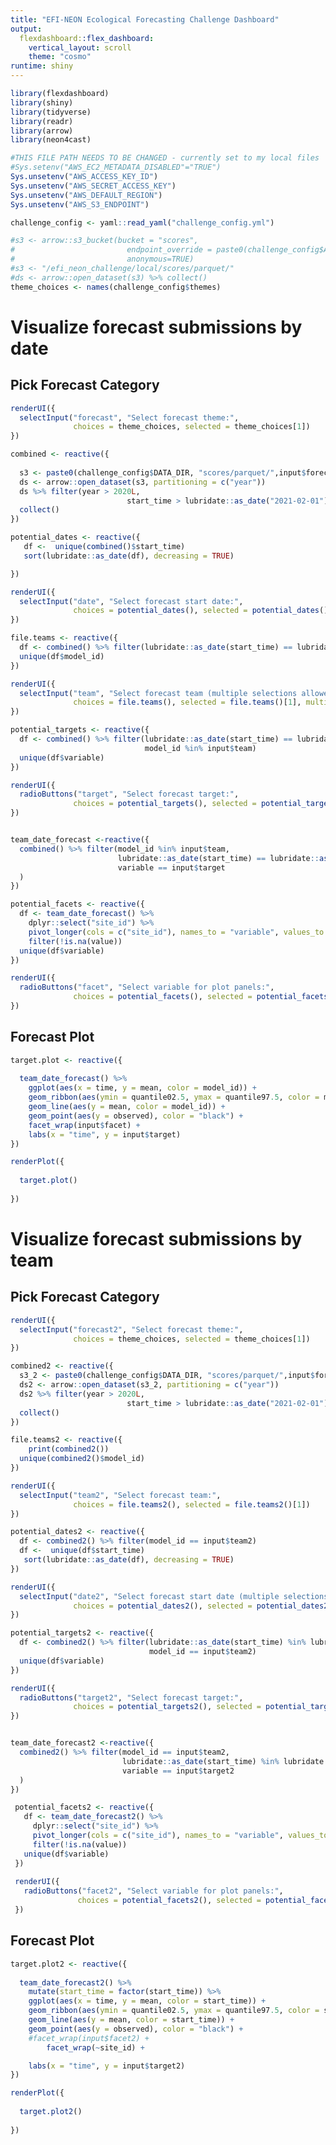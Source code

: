 ```yaml
---
title: "EFI-NEON Ecological Forecasting Challenge Dashboard"
output: 
  flexdashboard::flex_dashboard:
    vertical_layout: scroll
    theme: "cosmo"
runtime: shiny
---
```

```r
library(flexdashboard)
library(shiny)
library(tidyverse)
library(readr)
library(arrow)
library(neon4cast)

#THIS FILE PATH NEEDS TO BE CHANGED - currently set to my local files
#Sys.setenv("AWS_EC2_METADATA_DISABLED"="TRUE")
Sys.unsetenv("AWS_ACCESS_KEY_ID")
Sys.unsetenv("AWS_SECRET_ACCESS_KEY")
Sys.unsetenv("AWS_DEFAULT_REGION")
Sys.unsetenv("AWS_S3_ENDPOINT")

challenge_config <- yaml::read_yaml("challenge_config.yml")

#s3 <- arrow::s3_bucket(bucket = "scores",
#                         endpoint_override = paste0(challenge_config$AWS_DEFAULT_REGION,".",challenge_config$AWS_S3_ENDPOINT),
#                         anonymous=TRUE)
#s3 <- "/efi_neon_challenge/local/scores/parquet/"
#ds <- arrow::open_dataset(s3) %>% collect()
theme_choices <- names(challenge_config$themes)

```

Visualize forecast submissions by date
=======================================================================

Pick Forecast Category {.sidebar}
-----------------------------------------------------------------------

```r
renderUI({
  selectInput("forecast", "Select forecast theme:", 
              choices = theme_choices, selected = theme_choices[1])
})

combined <- reactive({
  
  s3 <- paste0(challenge_config$DATA_DIR, "scores/parquet/",input$forecast)
  ds <- arrow::open_dataset(s3, partitioning = c("year"))
  ds %>% filter(year > 2020L, 
                          start_time > lubridate::as_date("2021-02-01")) %>%
  collect()
})

potential_dates <- reactive({
   df <-  unique(combined()$start_time)
   sort(lubridate::as_date(df), decreasing = TRUE)

})

renderUI({
  selectInput("date", "Select forecast start date:", 
              choices = potential_dates(), selected = potential_dates()[1])
})

file.teams <- reactive({
  df <- combined() %>% filter(lubridate::as_date(start_time) == lubridate::as_date(input$date))
  unique(df$model_id)
})

renderUI({
  selectInput("team", "Select forecast team (multiple selections allowed):", 
              choices = file.teams(), selected = file.teams()[1], multiple = TRUE)
})

potential_targets <- reactive({
  df <- combined() %>% filter(lubridate::as_date(start_time) == lubridate::as_date(input$date),
                              model_id %in% input$team)
  unique(df$variable)
})

renderUI({
  radioButtons("target", "Select forecast target:", 
              choices = potential_targets(), selected = potential_targets()[1])
})


team_date_forecast <-reactive({
  combined() %>% filter(model_id %in% input$team,
                        lubridate::as_date(start_time) == lubridate::as_date(input$date),
                        variable == input$target
  )
})

potential_facets <- reactive({
  df <- team_date_forecast() %>% 
    dplyr::select("site_id") %>% 
    pivot_longer(cols = c("site_id"), names_to = "variable", values_to = "value") %>% 
    filter(!is.na(value))
  unique(df$variable)
})

renderUI({
  radioButtons("facet", "Select variable for plot panels:", 
              choices = potential_facets(), selected = potential_facets()[1])
})


```

Forecast Plot 
-------------------------------------

```r
target.plot <- reactive({
  
  team_date_forecast() %>% 
    ggplot(aes(x = time, y = mean, color = model_id)) +
    geom_ribbon(aes(ymin = quantile02.5, ymax = quantile97.5, color = model_id, fill = model_id), alpha = 0.3) +
    geom_line(aes(y = mean, color = model_id)) +
    geom_point(aes(y = observed), color = "black") +
    facet_wrap(input$facet) +
    labs(x = "time", y = input$target)
})

renderPlot({
  
  target.plot()
  
})
```

Visualize forecast submissions by team
=======================================================================

Pick Forecast Category {.sidebar}
-----------------------------------------------------------------------

```r

renderUI({
  selectInput("forecast2", "Select forecast theme:", 
              choices = theme_choices, selected = theme_choices[1])
})

combined2 <- reactive({
  s3_2 <- paste0(challenge_config$DATA_DIR, "scores/parquet/",input$forecast)
  ds2 <- arrow::open_dataset(s3_2, partitioning = c("year"))
  ds2 %>% filter(year > 2020L, 
                          start_time > lubridate::as_date("2021-02-01")) %>%
  collect()
})

file.teams2 <- reactive({
    print(combined2())
  unique(combined2()$model_id)
})

renderUI({
  selectInput("team2", "Select forecast team:", 
              choices = file.teams2(), selected = file.teams2()[1])
})

potential_dates2 <- reactive({
  df <- combined2() %>% filter(model_id == input$team2)
  df <-  unique(df$start_time)
   sort(lubridate::as_date(df), decreasing = TRUE)
})

renderUI({
  selectInput("date2", "Select forecast start date (multiple selections allowed):", 
              choices = potential_dates2(), selected = potential_dates2()[1], multiple = TRUE)
})

potential_targets2 <- reactive({
  df <- combined2() %>% filter(lubridate::as_date(start_time) %in% lubridate::as_date(input$date2),
                               model_id == input$team2)
  unique(df$variable)
})

renderUI({
  radioButtons("target2", "Select forecast target:", 
              choices = potential_targets2(), selected = potential_targets2()[1])
})


team_date_forecast2 <-reactive({
  combined2() %>% filter(model_id == input$team2,
                         lubridate::as_date(start_time) %in% lubridate::as_date(input$date2),
                         variable == input$target2
  )
})

 potential_facets2 <- reactive({
   df <- team_date_forecast2() %>% 
     dplyr::select("site_id") %>% 
     pivot_longer(cols = c("site_id"), names_to = "variable", values_to = "value") %>% 
     filter(!is.na(value))
   unique(df$variable)
 })
 
 renderUI({
   radioButtons("facet2", "Select variable for plot panels:", 
               choices = potential_facets2(), selected = potential_facets2()[1])
 })

```

Forecast Plot 
-------------------------------------

```r
target.plot2 <- reactive({
  
  team_date_forecast2() %>% 
    mutate(start_time = factor(start_time)) %>% 
    ggplot(aes(x = time, y = mean, color = start_time)) +
    geom_ribbon(aes(ymin = quantile02.5, ymax = quantile97.5, color = start_time, fill = start_time), alpha = 0.3) +
    geom_line(aes(y = mean, color = start_time)) +
    geom_point(aes(y = observed), color = "black") +
    #facet_wrap(input$facet2) +
        facet_wrap(~site_id) +

    labs(x = "time", y = input$target2)
})

renderPlot({
  
  target.plot2()
  
})
```

